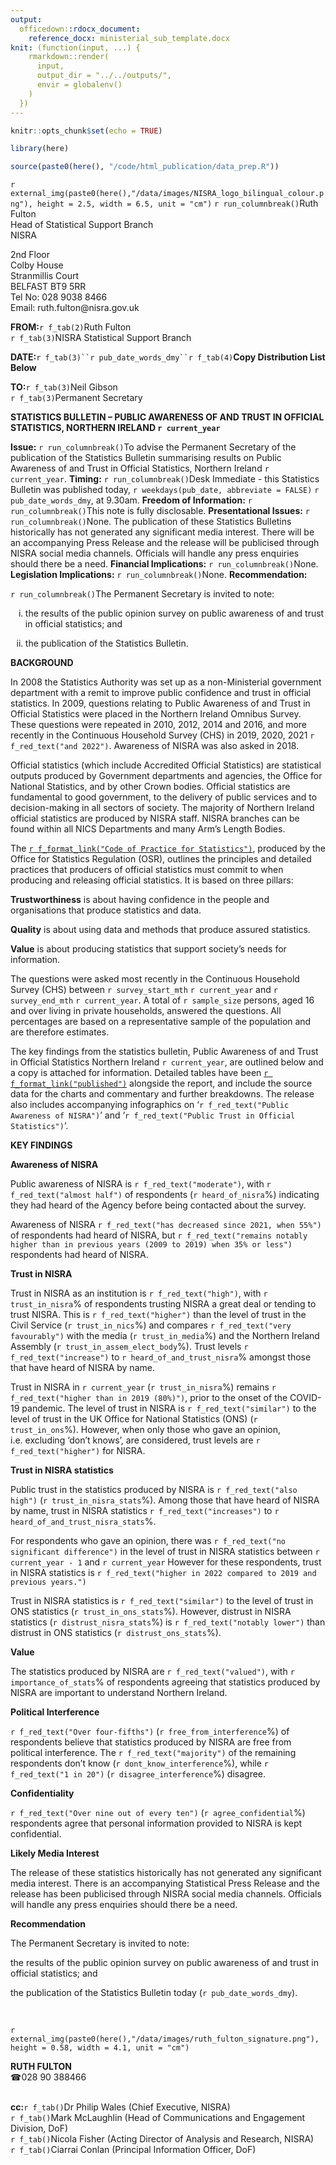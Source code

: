 ```yaml
---
output:
  officedown::rdocx_document:
    reference_docx: ministerial_sub_template.docx
knit: (function(input, ...) {
    rmarkdown::render(
      input,
      output_dir = "../../outputs/",
      envir = globalenv()
    )
  })
---
```


```r
knitr::opts_chunk$set(echo = TRUE)

library(here)

source(paste0(here(), "/code/html_publication/data_prep.R"))
```
:::{custom-style="size_9_bold"}
<!---BLOCK_MULTICOL_START--->
`r external_img(paste0(here(),"/data/images/NISRA_logo_bilingual_colour.png"), height = 2.5, width = 6.5, unit = "cm")`
`r run_columnbreak()`Ruth Fulton\
Head of Statistical Support Branch\
NISRA\
:::

:::{custom-style="size_9"}
2nd Floor\
Colby House\
Stranmillis Court\
BELFAST BT9 5RR\
Tel No:  028 9038 8466\
Email:  ruth.fulton@nisra.gov.uk
:::
<!---BLOCK_MULTICOL_STOP{widths: [4.5, 2.5], space: 0.2, sep: false}--->
:::{custom-style="left_text"}
**FROM:**`r f_tab(2)`Ruth Fulton\
`r f_tab(3)`NISRA Statistical Support Branch

**DATE:**`r f_tab(3)``r pub_date_words_dmy``r f_tab(4)`**Copy Distribution List Below**\

**TO:**`r f_tab(3)`Neil Gibson\
`r f_tab(3)`Permanent Secretary\
:::

**STATISTICS BULLETIN – PUBLIC AWARENESS OF AND TRUST IN OFFICIAL STATISTICS, NORTHERN IRELAND `r current_year`**

<!---BLOCK_MULTICOL_START--->
**Issue:**
`r run_columnbreak()`To advise the Permanent Secretary of the publication of the Statistics Bulletin summarising results on Public Awareness of and Trust in Official Statistics, Northern Ireland `r current_year`.
<!---BLOCK_MULTICOL_STOP{widths: [2, 5], space: 0.2, sep: false}--->
<!---BLOCK_MULTICOL_START--->
**Timing:**
`r run_columnbreak()`Desk Immediate - this Statistics Bulletin was published today, `r weekdays(pub_date, abbreviate = FALSE)` `r pub_date_words_dmy`, at 9.30am.
<!---BLOCK_MULTICOL_STOP{widths: [2, 5], space: 0.2, sep: false}--->
<!---BLOCK_MULTICOL_START--->
**Freedom of Information:**
`r run_columnbreak()`This note is fully disclosable.
<!---BLOCK_MULTICOL_STOP{widths: [2, 5], space: 0.2, sep: false}--->
<!---BLOCK_MULTICOL_START--->
**Presentational Issues:**
`r run_columnbreak()`None.  The publication of these Statistics Bulletins historically has not generated any significant media interest. There will be an accompanying Press Release and the release will be publicised through NISRA social media channels. Officials will handle any press enquiries should there be a need.
<!---BLOCK_MULTICOL_STOP{widths: [2, 5], space: 0.2, sep: false}--->
<!---BLOCK_MULTICOL_START--->
**Financial Implications:**
`r run_columnbreak()`None.
<!---BLOCK_MULTICOL_STOP{widths: [2, 5], space: 0.2, sep: false}--->
<!---BLOCK_MULTICOL_START--->
**Legislation Implications:**
`r run_columnbreak()`None.
<!---BLOCK_MULTICOL_STOP{widths: [2, 5], space: 0.2, sep: false}--->
<!---BLOCK_MULTICOL_START--->
**Recommendation:**

:::{custom-style="left_text"}
`r run_columnbreak()`The Permanent Secretary is invited to note:\

i. the results of the public opinion survey on public awareness of and trust in official statistics; and\

ii. the publication of the Statistics Bulletin.
:::
<!---BLOCK_MULTICOL_STOP{widths: [2, 5], space: 0.2, sep: false}--->

**BACKGROUND**\

:::{custom-style="numbered_point"}
In 2008 the Statistics Authority was set up as a non-Ministerial government department with a remit to improve public confidence and trust in official statistics. In 2009, questions relating to Public Awareness of and Trust in Official Statistics were placed in the Northern Ireland Omnibus Survey. These questions were repeated in 2010, 2012, 2014 and 2016, and more recently in the Continuous Household Survey (CHS) in 2019, 2020, 2021 `r f_red_text("and 2022")`. Awareness of NISRA was also asked in 2018.
:::

:::{custom-style="numbered_point"}
Official statistics (which include Accredited Official Statistics) are statistical outputs produced by Government departments and agencies, the Office for National Statistics, and by other Crown bodies.  Official statistics are fundamental to good government, to the delivery of public services and to decision-making in all sectors of society. The majority of Northern Ireland official statistics are produced by NISRA staff. NISRA branches can be found within all NICS Departments and many Arm’s Length Bodies.
:::

:::{custom-style="numbered_point"}
The [`r f_format_link("Code of Practice for Statistics")`](https://code.statisticsauthority.gov.uk/the-code/), produced by the Office for Statistics Regulation (OSR), outlines the principles and detailed practices that producers of official statistics must commit to when producing and releasing official statistics. It is based on three pillars:
:::

:::{custom-style="bullet_style"}
**Trustworthiness** is about having confidence in the people and organisations that produce statistics and data.
:::

:::{custom-style="bullet_style"}
**Quality** is about using data and methods that produce assured statistics.
:::

:::{custom-style="bullet_style"}
**Value** is about producing statistics that support society’s needs for information.
:::

:::{custom-style="numbered_point"}    
The questions were asked most recently in the Continuous Household Survey (CHS) between `r survey_start_mth` `r current_year` and `r survey_end_mth` `r current_year`. A total of `r sample_size` persons, aged 16 and over living in private households, answered the questions. All percentages are based on a representative sample of the population and are therefore estimates.
:::

:::{custom-style="numbered_point"}
The key findings from the statistics bulletin, Public Awareness of and Trust in Official Statistics Northern Ireland `r current_year`, are outlined below and a copy is attached for information. Detailed tables have been [`r f_format_link("published")`](https://www.nisra.gov.uk/publications/public-awareness-and-trust-official-statistics-`r current_year`) alongside the report, and include the source data for the charts and commentary and further breakdowns. The release also includes accompanying infographics on ‘`r f_red_text("Public Awareness of NISRA")`’ and ‘`r f_red_text("Public Trust in Official Statistics")`’.\
:::

\newpage

**KEY FINDINGS**

**Awareness of NISRA**

:::{custom-style="numbered_point"}
Public awareness of NISRA is `r f_red_text("moderate")`, with `r f_red_text("almost half")` of respondents (`r heard_of_nisra`%) indicating they had heard of the Agency before being contacted about the survey.
:::

:::{custom-style="numbered_point"}
Awareness of NISRA `r f_red_text("has decreased since 2021, when 55%")` of respondents had heard of NISRA, but `r f_red_text("remains notably higher than in previous years (2009 to 2019) when 35% or less")` respondents had heard of NISRA.
:::

**Trust in NISRA**

:::{custom-style="numbered_point"}
Trust in NISRA as an institution is `r f_red_text("high")`, with `r trust_in_nisra`% of respondents trusting NISRA a great deal or tending to trust NISRA. This is `r f_red_text("higher")` than the level of trust in the Civil Service (`r trust_in_nics`%) and compares `r f_red_text("very favourably")` with the media (`r trust_in_media`%) and the Northern Ireland Assembly (`r trust_in_assem_elect_body`%). Trust levels `r f_red_text("increase")` to `r heard_of_and_trust_nisra`% amongst those that have heard of NISRA by name.
:::

:::{custom-style="numbered_point"}
Trust in NISRA in `r current_year` (`r trust_in_nisra`%) remains `r f_red_text("higher than in 2019 (80%)")`, prior to the onset of the COVID-19 pandemic. The level of trust in NISRA is `r f_red_text("similar")` to the level of trust in the UK Office for National Statistics (ONS) (`r trust_in_ons`%). However, when only those who gave an opinion, i.e. excluding ‘don’t knows’, are considered, trust levels are `r f_red_text("higher")` for NISRA.
:::

**Trust in NISRA statistics**

:::{custom-style="numbered_point"}
Public trust in the statistics produced by NISRA is `r f_red_text("also high")` (`r trust_in_nisra_stats`%). Among those that have heard of NISRA by name, trust in NISRA statistics `r f_red_text("increases")` to `r heard_of_and_trust_nisra_stats`%.
:::

:::{custom-style="numbered_point"}
For respondents who gave an opinion, there was `r f_red_text("no significant difference")` in the level of trust in NISRA statistics between `r current_year - 1` and `r current_year` However for these respondents, trust in NISRA statistics is `r f_red_text("higher in 2022 compared to 2019 and previous years.")`
:::

:::{custom-style="numbered_point"}
Trust in NISRA statistics is `r f_red_text("similar")` to the level of trust in ONS statistics (`r trust_in_ons_stats`%). However, distrust in NISRA statistics (`r distrust_nisra_stats`%) is `r f_red_text("notably lower")` than distrust in ONS statistics (`r distrust_ons_stats`%).
:::

**Value**

:::{custom-style="numbered_point"}
The statistics produced by NISRA are `r f_red_text("valued")`, with `r importance_of_stats`% of respondents agreeing that statistics produced by NISRA are important to understand Northern Ireland.
:::

**Political Interference**

:::{custom-style="numbered_point"}
`r f_red_text("Over four-fifths")` (`r free_from_interference`%) of respondents believe that statistics produced by NISRA are free from political interference. The `r f_red_text("majority")` of the remaining respondents don’t know (`r dont_know_interference`%), while `r f_red_text("1 in 20")` (`r disagree_interference`%) disagree.
:::

\newpage

**Confidentiality**

:::{custom-style="numbered_point"}
`r f_red_text("Over nine out of every ten")` (`r agree_confidential`%) respondents agree that personal information provided to NISRA is kept confidential.
:::

**Likely Media Interest**

:::{custom-style="numbered_point"}
The release of these statistics historically has not generated any significant media interest. There is an accompanying Statistical Press Release and the release has been publicised through NISRA social media channels. Officials will handle any press enquiries should there be a need.
:::

**Recommendation**

:::{custom-style="numbered_point"}
The Permanent Secretary is invited to note:
:::

:::{custom-style="roman_point"}
the results of the public opinion survey on public awareness of and trust in official statistics; and

the publication of the Statistics Bulletin today (`r pub_date_words_dmy`).
:::

\

`r external_img(paste0(here(),"/data/images/ruth_fulton_signature.png"), height = 0.58, width = 4.1, unit = "cm")`\


:::{custom-style="left_text"}
**RUTH FULTON**\
&#9742;028 90 388466

\
**cc:**`r f_tab()`Dr Philip Wales (Chief Executive, NISRA)\
`r f_tab()`Mark McLaughlin (Head of Communications and Engagement Division, DoF)\
`r f_tab()`Nicola Fisher (Acting Director of Analysis and Research, NISRA)\
`r f_tab()`Ciarrai Conlan (Principal Information Officer, DoF)
:::
